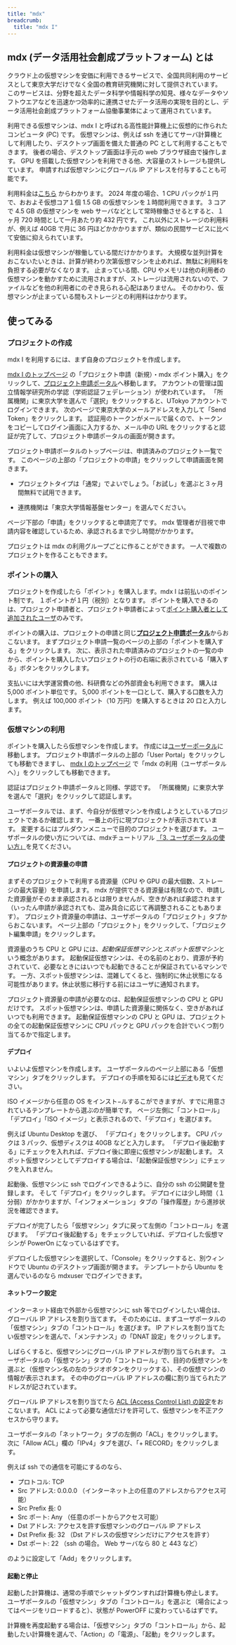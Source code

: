 ```yaml
---
title: "mdx"
breadcrumb:
  title: "mdx I"
---
```


## mdx (データ活用社会創成プラットフォーム) とは

クラウド上の仮想マシンを安価に利用できるサービスで、全国共同利用のサービスとして東京大学だけでなく全国の教育研究機関に対して提供されています。
このサービスは、分野を超えたデータ科学や情報科学の知見、様々なデータやソフトウエアなどを迅速かつ効率的に連携させたデータ活用の実現を目的とし、データ活用社会創成プラットフォーム協働事業体によって運用されています。

利用できる仮想マシンは、mdx I と呼ばれる高性能計算機上に仮想的に作られたコンピュータ (PC) です。
仮想マシンは、例えば ssh を通じてサーバ計算機として利用したり、デスクトップ画面を備えた普通の PC として利用することもできます。
後者の場合、デスクトップ画面は手元の web ブラウザ経由で操作します。
GPU を搭載した仮想マシンを利用できる他、大容量のストレージも提供しています。
申請すれば仮想マシンにグローバル IP アドレスを付与することも可能です。

利用料金は[こちら](https://mdx.jp/mdx1/p/guide/charge) からわかります。
2024 年度の場合、1 CPU パックが１円で、おおよそ仮想コア１個 1.5 GB の仮想マシンを１時間利用できます。
3 コアで 4.5 GB の仮想マシンを web サーバなどとして常時稼働させるとすると、１ヶ月 720 時間として一月あたり約 432 円です。
これ以外にストレージの利用料が、例えば 40GB で月に 36 円ほどかかかりますが、類似の民間サービスに比べて安価に抑えられています。

利用料金は仮想マシンが稼働している間だけかかります。
大規模な並列計算をおこないたいときは、計算が終わり次第仮想マシンを止めれば、無駄に利用料を負担する必要がなくなります。
止まっている間、CPU やメモリは他の利用者の仮想マシンを動かすために流用されますが、ストレージは流用されないので、ファイルなどを他の利用者にのぞき見られる心配はありません。
そのかわり、仮想マシンが止まっている間もストレージとの利用料はかかります。

## 使ってみる

### プロジェクトの作成

mdx I を利用するには、まず自身のプロジェクトを作成します。

[mdx I のトップページ](https://mdx.jp/mdx1) の「プロジェクト申請（新規）・mdx ポイント購入」をクリックして、[プロジェクト申請ポータル](https://prjpl.mdx.jp/application-portal/)へ移動します。
アカウントの管理は国立情報学研究所の学認（学術認証フェデレーション）が使われています。
「所属機関」に東京大学を選んで「選択」をクリックすると、UTokyo アカウントでログインできます。
次のページで東京大学のメールアドレスを入力して「Send Token」をクリックします。
認証用のトークンがメールで届くので、トークンをコピーしてログイン画面に入力するか、メール中の URL
をクリックすると認証が完了して、プロジェクト申請ポータルの画面が開きます。

プロジェクト申請ポータルのトップページは、申請済みのプロジェクト一覧です。
このページの上部の「プロジェクトの申請」をクリックして申請画面を開きます。

- プロジェクトタイプは「通常」でよいでしょう。「お試し」を選ぶと３ヶ月間無料で試用できます。

- 連携機関は「東京大学情報基盤センター」を選んでください。

ページ下部の「申請」をクリックすると申請完了です。
mdx 管理者が目視で申請内容を確認しているため、承認されるまで少し時間がかかります。

プロジェクトは mdx の利用グループごとに作ることができます。
一人で複数のプロジェクトを作ることもできます。


### ポイントの購入

プロジェクトを作成したら「ポイント」を購入します。mdx I は前払いのポイント制です。
１ポイントが１円（税別）となります。
ポイントを購入できるのは、プロジェクト申請者と、プロジェクト申請者によって[ポイント購入者として追加されたユーザ](https://docs.mdx.jp/ja/index.html#add-purchaser)のみです。

ポイントの購入は、プロジェクトの申請と同じ[**プロジェクト申請ポータル**](https://prjpl.mdx.jp/application-portal/)からおこないます。
まずプロジェクト申請一覧のページの上部の「ポイントを購入する」をクリックします。
次に、表示された申請済みのプロジェクトの一覧の中から、ポイントを購入したいプロジェクトの行の右端に表示されている「購入する」ボタンをクリックします。

支払いには大学運営費の他、科研費などの外部資金も利用できます。
購入は 5,000 ポイント単位です。
5,000 ポイントを一口として、購入する口数を入力します。
例えば 100,000 ポイント（10 万円）を購入するときは 20 口と入力します。

### 仮想マシンの利用

ポイントを購入したら仮想マシンを作成します。
作成には[ユーザーポータル](https://oprpl.mdx.jp/login)に移動します。
プロジェクト申請ポータルの上部の「User Portal」をクリックしても移動できますし、
[mdx I のトップページ](https://mdx.jp/mdx1) で「mdx の利用（ユーザポータルへ）」をクリックしても移動できます。

認証はプロジェクト申請ポータルと同様、学認です。
「所属機関」に東京大学を選んで「選択」をクリックして認証します。

ユーザポータルでは、まず、今自分が仮想マシンを作成しようとしているプロジェクトであるか確認します。
一番上の行に現プロジェクトが表示されています。
変更するにはプルダウンメニューで目的のプロジェクトを選びます。
ユーザポータルの使い方については、mdxチュートリアル [「3. ユーザポータルの使い方」](https://www.youtube.com/watch?v=n98Z4tEt3kw)を見てください。

#### プロジェクトの資源量の申請

まずそのプロジェクトで利用する資源量（CPU や GPU の最大個数、ストレージの最大容量）を申請します。
mdx が提供できる資源量は有限なので、申請した資源量がそのまま承認されるとは限りませんが、空きがあれば承認されます（いったん申請が承認されても、混み具合に応じて再調整されることもあります）。
プロジェクト資源量の申請は、ユーザポータルの「プロジェクト」タブからおこないます。
ページ上部の「プロジェクト」をクリックして、「プロジェクト編集申請」をクリックします。

資源量のうち CPU と GPU には、*起動保証仮想マシン*と*スポット仮想マシン*という概念があります。
起動保証仮想マシンは、その名前のとおり、資源が予約されていて、必要なときにはいつでも起動できることが保証されているマシンです。
一方、スポット仮想マシンは、混雑してくると、強制的に休止状態になる可能性があります。休止状態に移行する前にはユーザに通知されます。

プロジェクト資源量の申請が必要なのは、起動保証仮想マシンの CPU と GPU だけです。
スポット仮想マシンは、申請した資源量に関係なく、空きがあればいつでも利用できます。
起動保証仮想マシンの CPU と GPU は、プロジェクトの全ての起動保証仮想マシンに CPU パックと GPU パックを合計でいくつ割り当てるかで指定します。

#### デプロイ

いよいよ仮想マシンを作成します。
ユーザポータルのページ上部にある「仮想マシン」タブをクリックします。
デプロイの手順を知るには[ビデオ](https://www.youtube.com/watch?v=hsvBUTtz7TM)も見てください。

ISO イメージから任意の OS をインスト−ルするこができますが、すでに用意されているテンプレートから選ぶのが簡単です。
ページ左側に「コントロール」「デプロイ」「ISO イメージ」と表示されるので、「デプロイ」を選びます。

例えば Ubuntu Desktop を選び、 「デプロイ」をクリックします。
CPU パックは 3 パック、仮想ディスクは 40GB などと入力します。
「デプロイ後起動する」にチェックを入れれば、デプロイ後に即座に仮想マシンが起動します。
スポット仮想マシンとしてデプロイする場合は、「起動保証仮想マシン」にチェックを入れません。

起動後、仮想マシンに ssh でログインできるように、自分の ssh の公開鍵を登録します。
そして「デプロイ」をクリックします。
デプロイには少し時間（１分弱）がかかりますが、「インフォメーション」タブの「操作履歴」から進捗状況を確認できます。

デプロイが完了したら「仮想マシン」タブに戻って左側の「コントロール」を選びます。
「デプロイ後起動する」をチェックしていれば、デプロイした仮想マシンが PowerOn になっているはずです。

デプロイした仮想マシンを選択して、「Console」をクリックすると、別ウィンドウで Ubuntu のデスクトップ画面が開きます。
テンプレートから Ubuntu を選んでいるのなら mdxuser でログインできます。

#### ネットワーク設定

インターネット経由で外部から仮想マシンに ssh 等でログインしたい場合は、グローバル IP アドレスを割り当てます。
そのためには、まずユーザポータルの「仮想マシン」タブの「コントロール」を選びます。
IP アドレスを割り当てたい仮想マシンを選んで、「メンテナンス」の「DNAT 設定」をクリックします。

しばらくすると、仮想マシンにグローバル IP アドレスが割り当てられます。
ユーザポータルの「仮想マシン」タブの「コントロール」で、目的の仮想マシンを選ぶと（仮想マシン名の左のラジオボタンをクリックする）、その仮想マシンの情報が表示されます。
その中のグローバル IP アドレスの欄に割り当てられたアドレスが記されています。

グローバル IP アドレスを割り当てたら [ACL (Access Control List) の設定](https://docs.mdx.jp/ja/index.html#network-acl
)をおこないます。
ACL によって必要な通信だけを許可して、仮想マシンを不正アクセスから守ります。

ユーザポータルの「ネットワーク」タブの左側の「ACL」をクリックします。
次に「Allow ACL」欄の「IPv4」タブを選び、「+ RECORD」をクリックします。

例えば ssh での通信を可能にするのなら、

- プロトコル: TCP
- Src アドレス: 0.0.0.0  （インターネット上の任意のアドレスからアクセス可能）
- Src Prefix 長: 0
- Src ポート: Any  （任意のポートからアクセス可能）
- Dst アドレス: アクセスを許す仮想マシンのグローバル IP アドレス
- Dst Prefix 長: 32  （Dst アドレスの仮想マシンだけにアクセスを許す）
- Dst ポート: 22  （ssh の場合。 Web サーバなら 80 と 443 など）

のように設定して「Add」をクリックします。

#### 起動と停止

起動した計算機は、通常の手順でシャットダウンすれば計算機も停止します。
ユーザポータルの「仮想マシン」タブの「コントロール」を選ぶと（場合によってはページをリロードすると）、状態が PowerOFF に変わっているはずです。

計算機を再度起動する場合は、「仮想マシン」タブの「コントロール」から、起動したい計算機を選んで、「Action」の「電源」、「起動」をクリックします。
